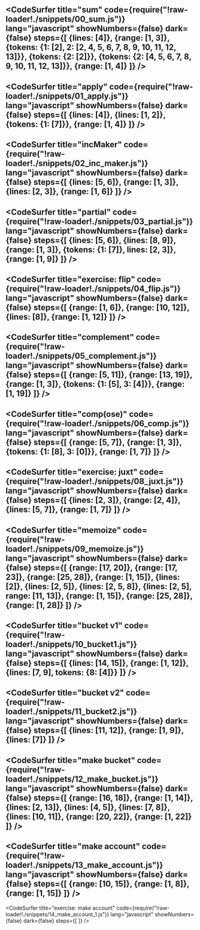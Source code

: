


<WSlideMain
  subtitle=""
  title="JS Closures"
/>
---
<WSlide2
  title="Content"
  title2=""
  content1="Higher-order functions"
  content2="Closures"
  content3="Arrow functions and this"
  content4="State management"
/>
---
<WSlide3
  title="Higher-order functions"
/>
---

<CodeSurfer
  title="sum"
  code={require("!raw-loader!./snippets/00_sum.js")}
  lang="javascript"
  showNumbers={false}
  dark={false}
  steps={[
    {lines: [4]},
    {range: [1, 3]},
    {tokens: {1: [2], 2: [2, 4, 5, 6, 7, 8, 9, 10, 11, 12, 13]}},
    {tokens: {2: [2]}},
    {tokens: {2: [4, 5, 6, 7, 8, 9, 10, 11, 12, 13]}},
    {range: [1, 4]}
  ]}
/>
---

<CodeSurfer
  title="apply"
  code={require("!raw-loader!./snippets/01_apply.js")}
  lang="javascript"
  showNumbers={false}
  dark={false}
  steps={[
    {lines: [4]},
    {lines: [1, 2]},
    {tokens: {1: [7]}},
    {range: [1, 4]}
  ]}
/>
---

<CodeSurfer
  title="incMaker"
  code={require("!raw-loader!./snippets/02_inc_maker.js")}
  lang="javascript"
  showNumbers={false}
  dark={false}
  steps={[
    {lines: [5, 6]},
    {range: [1, 3]},
    {lines: [2, 3]},
    {range: [1, 6]}
  ]}
/>
---

<CodeSurfer
  title="partial"
  code={require("!raw-loader!./snippets/03_partial.js")}
  lang="javascript"
  showNumbers={false}
  dark={false}
  steps={[
    {lines: [5, 6]},
    {lines: [8, 9]},
    {range: [1, 3]},
    {tokens: {1: [7]}, lines: [2, 3]},
    {range: [1, 9]}
  ]}
/>
---

<CodeSurfer
  title="exercise: flip"
  code={require("!raw-loader!./snippets/04_flip.js")}
  lang="javascript"
  showNumbers={false}
  dark={false}
  steps={[
    {range: [1, 6]},
    {range: [10, 12]},
    {lines: [8]},
    {range: [1, 12]}
  ]}
/>
---
<WSlide3
  title="Closure"
/>
---

<CodeSurfer
  title="complement"
  code={require("!raw-loader!./snippets/05_complement.js")}
  lang="javascript"
  showNumbers={false}
  dark={false}
  steps={[
    {range: [5, 11]},
    {range: [13, 19]},
    {range: [1, 3]},
    {tokens: {1: [5], 3: [4]}},
    {range: [1, 19]}
  ]}
/>
---

<CodeSurfer
  title="comp(ose)"
  code={require("!raw-loader!./snippets/06_comp.js")}
  lang="javascript"
  showNumbers={false}
  dark={false}
  steps={[
    {range: [5, 7]},
    {range: [1, 3]},
    {tokens: {1: [8], 3: [0]}},
    {range: [1, 7]}
  ]}
/>
---

<CodeSurfer
  title="exercise: juxt"
  code={require("!raw-loader!./snippets/08_juxt.js")}
  lang="javascript"
  showNumbers={false}
  dark={false}
  steps={[
    {lines: [2, 3]},
    {range: [2, 4]},
    {lines: [5, 7]},
    {range: [1, 7]}
  ]}
/>
---

<CodeSurfer
  title="memoize"
  code={require("!raw-loader!./snippets/09_memoize.js")}
  lang="javascript"
  showNumbers={false}
  dark={false}
  steps={[
    {range: [17, 20]},
    {range: [17, 23]},
    {range: [25, 28]},
    {range: [1, 15]},
    {lines: [2]},
    {lines: [2, 5]},
    {lines: [2, 5, 8]},
    {lines: [2, 5], range: [11, 13]},
    {range: [1, 15]},
    {range: [25, 28]},
    {range: [1, 28]}
  ]}
/>
---
<WSlide3
  title="Arrow functions and this"
/>
---

<CodeSurfer
  title="bucket v1"
  code={require("!raw-loader!./snippets/10_bucket1.js")}
  lang="javascript"
  showNumbers={false}
  dark={false}
  steps={[
    {lines: [14, 15]},
    {range: [1, 12]},
    {lines: [7, 9], tokens: {8: [4]}}
  ]}
/>
---

<CodeSurfer
  title="bucket v2"
  code={require("!raw-loader!./snippets/11_bucket2.js")}
  lang="javascript"
  showNumbers={false}
  dark={false}
  steps={[
    {lines: [11, 12]},
    {range: [1, 9]},
    {lines: [7]}
  ]}
/>
---
<WSlide3
  title="Gotcha: avoid using this"
/>
---
<WSlide3
  title="State management"
/>
---

<CodeSurfer
  title="make bucket"
  code={require("!raw-loader!./snippets/12_make_bucket.js")}
  lang="javascript"
  showNumbers={false}
  dark={false}
  steps={[
    {range: [16, 18]},
    {range: [1, 14]},
    {lines: [2, 13]},
    {lines: [4, 5]},
    {lines: [7, 8]},
    {lines: [10, 11]},
    {range: [20, 22]},
    {range: [1, 22]}
  ]}
/>
---

<CodeSurfer
  title="make account"
  code={require("!raw-loader!./snippets/13_make_account.js")}
  lang="javascript"
  showNumbers={false}
  dark={false}
  steps={[
    {range: [10, 15]},
    {range: [1, 8]},
    {range: [1, 15]}
  ]}
/>
---

<CodeSurfer
  title="exercise: make account"
  code={require("!raw-loader!./snippets/14_make_account_1.js")}
  lang="javascript"
  showNumbers={false}
  dark={false}
  steps={[
  ]}
/>
